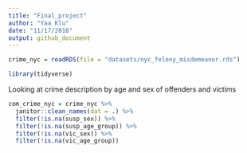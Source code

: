 ```yaml
---
title: "Final_project"
author: "Yaa Klu"
date: "11/17/2018"
output: github_document
---
```


```r
crime_nyc = readRDS(file = "datasets/nyc_felony_misdemeanor.rds")
```
 
```r
library(tidyverse)
```

Looking at crime description by age and sex of offenders and victims

```r
com_crime_nyc = crime_nyc %>% 
  janitor::clean_names(dat = .) %>% 
  filter(!is.na(susp_sex)) %>%
  filter(!is.na(susp_age_group)) %>%
  filter(!is.na(vic_sex)) %>%
  filter(!is.na(vic_age_group))
```

